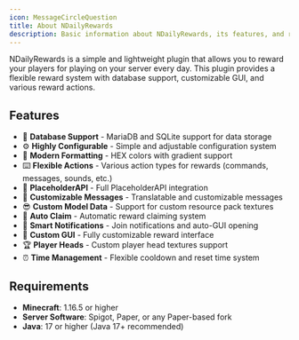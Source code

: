 ```yaml
---
icon: MessageCircleQuestion
title: About NDailyRewards
description: Basic information about NDailyRewards, its features, and requirements.
---
```


NDailyRewards is a simple and lightweight plugin that allows you to reward your players for playing on your server every day. This plugin provides a flexible reward system with database support, customizable GUI, and various reward actions.

## Features

- 📇 **Database Support** - MariaDB and SQLite support for data storage
- ⚙️ **Highly Configurable** - Simple and adjustable configuration system
- 🌈 **Modern Formatting** - HEX colors with gradient support
- ⌨️ **Flexible Actions** - Various action types for rewards (commands, messages, sounds, etc.)
- 📄 **PlaceholderAPI** - Full PlaceholderAPI integration
- 📝 **Customizable Messages** - Translatable and customizable messages
- 😎 **Custom Model Data** - Support for custom resource pack textures
- 🔁 **Auto Claim** - Automatic reward claiming system
- 🔔 **Smart Notifications** - Join notifications and auto-GUI opening
- 🎨 **Custom GUI** - Fully customizable reward interface
- 🏆 **Player Heads** - Custom player head textures support
- ⏰ **Time Management** - Flexible cooldown and reset time system

## Requirements

- **Minecraft**: 1.16.5 or higher
- **Server Software**: Spigot, Paper, or any Paper-based fork
- **Java**: 17 or higher (Java 17+ recommended)